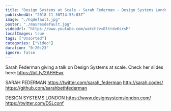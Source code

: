 ```yaml
---
title: "Design Systems at Scale - Sarah Federman - Design Systems London"
publishedAt: "2018-11-30T14:55:03Z"
image: "./hqdefault.jpg"
poster: "./maxresdefault.jpg"
videoUrl: "https://www.youtube.com/watch?v=BltrdvKsrsM"
localImages: true
tags: ["Unsorted"]
categories: ["Video"]
duration: "0:20:23"
ignore: false
---
```


Sarah Federman giving a talk on Design Systems at scale.
Check her slides here: https://bit.ly/2AFHEwr

SARAH FEDERMAN
https://twitter.com/sarah_federman
http://sarah.codes/
https://github.com/sarahbethfederman

DESIGN SYSTEMS LONDON
https://www.designsystemslondon.com/
https://twitter.com/DSLconf
